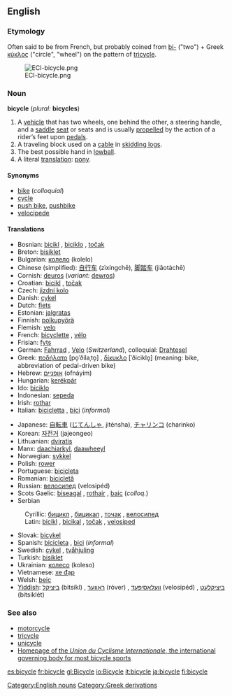 ==English==
===Etymology===
Often said to be from French, but probably coined from [[bi-]] ("two") + Greek [[κύκλος]] ("circle", "wheel") on the pattern of [[tricycle]].

[[Image:ECI-bicycle.png]]

===Noun===
'''bicycle''' (''plural:'' '''bicycles''')

# A [[vehicle]] that has two wheels, one behind the other, a steering handle, and a [[saddle]] [[seat]] or seats and is usually [[propel]]led by the action of a rider’s feet upon [[pedal]]s.
# A traveling block used on a [[cable]] in [[skidding logs]].
# The best possible hand in [[lowball]].
# A literal [[translation]]: [[pony]].

====Synonyms====
*[[bike]] (''colloquial'')
*[[cycle]]
*[[push bike]], [[pushbike]]
*[[velocipede]]

====Translations====
{{top}}
*Bosnian: [[bicikl]] {{m}}, [[biciklo]] {{n}}, [[točak]] {{m}}
*Breton: [[bisiklet]]
*Bulgarian: [[колело]] (kolelo) {{n}}
*Chinese (simplified): [[自行车]] (zìxíngchē), [[脚踏车]] (jiǎotàchē)
*Cornish: [[deuros]] (''variant:'' [[dewros]])
*Croatian: [[bicikl]] {{m}}, [[točak]] {{m}}
*Czech: [[jizdní kolo]]
*Danish: [[cykel]] {{c}}
*Dutch: [[fiets]] {{m}}
*Estonian: [[jalgratas]]
*Finnish: [[polkupyörä]]
*Flemish: [[velo]] {{m}}
*French: [[bicyclette]] {{f}}, [[vélo]] {{m}}
*Frisian: [[fyts]]
*German: [[Fahrrad]] {{n}}, [[Velo]] {{n}} (''Switzerland''), colloquial: [[Drahtesel]]
*Greek: [[ποδήλατο]] [po̞ˈðilaˌto̞] {{n}}, [[δίκυκλο]] [ˈðiciklo̞] {{n}} (meaning: bike, abbreviation of pedal-driven bike)
*Hebrew: [[אופניים]] (ofnáyim) {{m}} {{p}}
*Hungarian: [[kerékpár]]
*Ido: [[biciklo]]
*Indonesian: [[sepeda]]
*Irish: [[rothar]] {{m}}
*Italian: [[bicicletta]] {{f}}, [[bici]] {{f}} (''informal'')
{{mid}}
*Japanese: [[自転車]] ([[じてんしゃ]], jiténsha), [[チャリンコ]] (charinko)
*Korean: [[자전거]] (jajeongeo)
*Lithuanian: [[dviratis]] {{m}}
*Manx: [[daachiarkyl]], [[daawheeyl]]
*Norwegian: [[sykkel]] {{m}}
*Polish: [[rower]] {{m}}
*Portuguese: [[bicicleta]] {{f}}
*Romanian: [[bicicletă]] {{f}}
*Russian: [[велосипед]] (velosipéd) {{m}}
*Scots Gaelic: [[biseagal]] {{m}}, [[rothair]] {{m}}, [[baic]] {{m}} (''colloq.'')
*Serbian
:Cyrillic: [[бицикл]] {{m}}, [[бицикал]] {{m}}, [[точак]] {{m}}, [[велосипед]] {{m}}
:Latin: [[bicikl]] {{m}}, [[bicikal]] {{m}}, [[točak]] {{m}}, [[velosiped]] {{m}}
*Slovak: [[bicykel]] {{m}}
*Spanish: [[bicicleta]] {{f}}, [[bici]] {{f}} (''informal'')
*Swedish: [[cykel]] {{c}}, [[tvåhjuling]] {{c}}
*Turkish: [[bisiklet]]
*Ukrainian: [[колесо]] (koleso) {{n}}
*Vietnamese: [[xe đạp]]
*Welsh: [[beic]] {{m}}
*[[Yiddish]]: [[ביציקל]] (bitsíkl) {{m}}, [[ראָווער]] (róver) {{m}}, [[וועלאָסיפּעד]] (velosipéd) {{m}}, [[ביציקלעט]] (bitsiklét) {{m}}
{{bottom}}

===See also===
*[[motorcycle]]
*[[tricycle]]
*[[unicycle]]
*[http://www.uci.ch Homepage of the ''Union du Cyclisme Internationale'', the international governing body for most bicycle sports]

[[Category:English nouns]]
[[Category:Greek derivations]]

[[es:bicycle]]
[[fr:bicycle]]
[[gl:Bicycle]]
[[io:Bicycle]]
[[it:bicycle]]
[[ja:bicycle]]
[[fi:bicycle]]